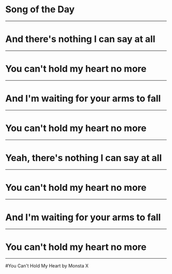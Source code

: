 # Song of the Day

---

# And there's nothing I can say at all

---

# You can't hold my heart no more

---

# And I'm waiting for your arms to fall

---

# You can't hold my heart no more

---

# Yeah, there's nothing I can say at all

---

# You can't hold my heart no more

---

# And I'm waiting for your arms to fall

---

# You can't hold my heart no more

---

#You Can't Hold My Heart by Monsta X
